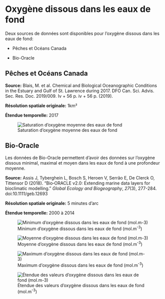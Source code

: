 # Oxygène dissous dans les eaux de fond {#sec-oxy}

Deux sources de données sont disponibles pour l'oxygène dissous dans les eaux de fond:

* Pêches et Océans Canada

* Bio-Oracle


## Pêches et Océans Canada

**Source:** Blais, M. et al. Chemical and Biological Oceanographic Conditions in the Estuary and Gulf of St. Lawrence during 2017. DFO Can. Sci. Advis. Sec. Res. Doc. 2019/009. Iv + 56 p. iv + 56 p. (2019).

**Résolution spatiale originale:** 1km²

**Étendue temporelle:** 2017

![Saturation d'oxygène moyenne des eaux de fond](figures/env_sat.png){#fig-oxy_sat}


## Bio-Oracle

Les données de Bio-Oracle permettent d'avoir des données sur l'oxygène dissous minimal, maximal et moyen dans les eaux de fond à une profondeur moyenne.

**Source:** Assis J, Tyberghein L, Bosch S, Heroen V, Serrão E, De Clerck O, Tittensor D (2018). “Bio‐ORACLE v2.0: Extending marine data layers for bioclimatic modelling.” _Global Ecology and Biogeography_, *27*(3), 277-284. doi:10.1111/geb.12693

**Résolution spatiale originale:** 5 minutes d'arc

**Étendue temporelle:** 2000 à 2014

![Minimum d'oxygène dissous dans les eaux de fond (mol.m^-3^)](figures/env_bottom_dissolved_oxygen_min.png){#fig-bo-oxy-min}

![Moyenne d'oxygène dissous dans les eaux de fond (mol.m^-3^)](figures/env_bottom_dissolved_oxygen_mean.png){#fig-bo-oxy-mean}

![Maximum d'oxygène dissous dans les eaux de fond (mol.m^-3^)](figures/env_bottom_dissolved_oxygen_max.png){#fig-bo-oxy-max}

![Étendue des valeurs d'oxygène dissous dans les eaux de fond (mol.m^-3^)](figures/env_bottom_dissolved_oxygen_range.png){#fig-bo-oxy-range}
